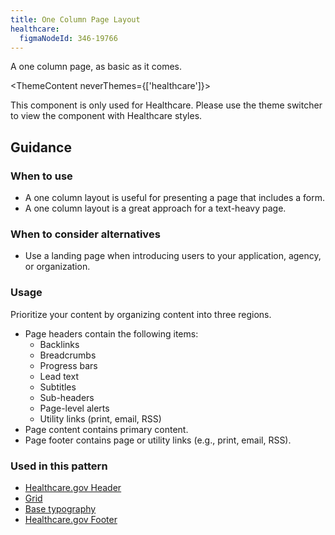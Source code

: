 ```yaml
---
title: One Column Page Layout
healthcare:
  figmaNodeId: 346-19766
---
```


A one column page, as basic as it comes.


<ThemeContent neverThemes={['healthcare']}>
  <Alert variation="error">
    <p class="ds-c-alert__text">
      This component is only used for Healthcare. Please use the theme switcher to view the
      component with Healthcare styles.
    </p>
  </Alert>
</ThemeContent>

<StorybookExample
  componentName="one-col-page-layout"
  storyId="patterns-one-column-page-layout--one-column-page-layout"
/>

## Guidance

### When to use

- A one column layout is useful for presenting a page that includes a form.
- A one column layout is a great approach for a text-heavy page.

### When to consider alternatives

- Use a landing page when introducing users to your application, agency, or organization.

### Usage

Prioritize your content by organizing content into three regions.

- Page headers contain the following items:
  - Backlinks
  - Breadcrumbs
  - Progress bars
  - Lead text
  - Subtitles
  - Sub-headers
  - Page-level alerts
  - Utility links (print, email, RSS)
- Page content contains primary content.
- Page footer contains page or utility links (e.g., print, email, RSS).

### Used in this pattern

- [Healthcare.gov Header](/components/header/healthcare-header/)
- [Grid](/foundation/layout-grid/layout-grid/)
- [Base typography](/foundation/typography/body/)
- [Healthcare.gov Footer](/components/footer/healthcare-footer/)
